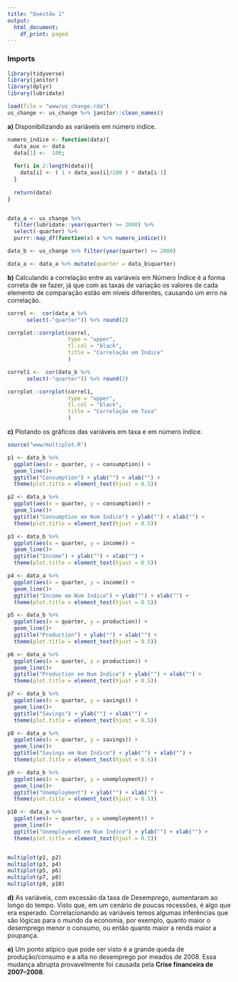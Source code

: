 ```yaml
---
title: "Questão 1"
output:
  html_document:
    df_print: paged
---
```


### Imports
```r
library(tidyverse)
library(janitor)
library(dplyr)
library(lubridate)
```


```r
load(file = "www/us_change.rda")
us_change <- us_change %>% janitor::clean_names()
```

**a)** Disponibilizando as variáveis em número índice.


```r

numero_indice <- function(data){
  data_aux <- data
  data[1] <-  100; 
  
  for(i in 2:length(data)){
    data[i] <- ( 1 + data_aux[i]/100 ) * data[i-1]
  }
  
  return(data)
}


data_a <- us_change %>% 
  filter(lubridate::year(quarter) >= 2000) %>% 
  select(-quarter) %>% 
  purrr::map_df(function(x) x %>% numero_indice())

data_b <- us_change %>% filter(year(quarter) >= 2000)

data_a <- data_a %>% mutate(quarter = data_b$quarter)

```

**b)** Calculando a correlação entre as variáveis em Número Índice é a forma correta de se fazer, já que com as taxas de variação os valores de cada elemento de comparação estão em níveis diferentes, causando um erro na correlação.


```r

correl <-  cor(data_a %>% 
      select(-"quarter")) %>% round(2) 

corrplot::corrplot(correl, 
                   type = "upper",
                   tl.col = "black",
                   title = "Correlação em Indice"
                   )

correl1 <-  cor(data_b %>% 
      select(-"quarter")) %>% round(2) 

corrplot::corrplot(correl1, 
                   type = "upper",
                   tl.col = "black",
                   title = "Correlação em Taxa"
                   )
```


**c)** Plotando os gráficos das variáveis em taxa e em número índice.


```r
source("www/multiplot.R")

p1 <- data_b %>% 
  ggplot(aes(x = quarter, y = consumption)) + 
  geom_line()+ 
  ggtitle("Consumption") + ylab("") + xlab("") +
  theme(plot.title = element_text(hjust = 0.5))

p2 <- data_a %>% 
  ggplot(aes(x = quarter, y = consumption)) + 
  geom_line()+ 
  ggtitle("Consumption em Num Indice") + ylab("") + xlab("") +
  theme(plot.title = element_text(hjust = 0.5))

p3 <- data_b %>% 
  ggplot(aes(x = quarter, y = income)) + 
  geom_line()+ 
  ggtitle("Income") + ylab("") + xlab("") +
  theme(plot.title = element_text(hjust = 0.5))

p4 <- data_a %>% 
  ggplot(aes(x = quarter, y = income)) + 
  geom_line()+ 
  ggtitle("Income em Num Indice") + ylab("") + xlab("") +
  theme(plot.title = element_text(hjust = 0.5))

p5 <- data_b %>% 
  ggplot(aes(x = quarter, y = production)) + 
  geom_line()+ 
  ggtitle("Production") + ylab("") + xlab("") +
  theme(plot.title = element_text(hjust = 0.5))

p6 <- data_a %>% 
  ggplot(aes(x = quarter, y = production)) + 
  geom_line()+ 
  ggtitle("Production em Num Indice") + ylab("") + xlab("") +
  theme(plot.title = element_text(hjust = 0.5))

p7 <- data_b %>% 
  ggplot(aes(x = quarter, y = savings)) + 
  geom_line()+ 
  ggtitle("Savings") + ylab("") + xlab("") +
  theme(plot.title = element_text(hjust = 0.5))

p8 <- data_a %>% 
  ggplot(aes(x = quarter, y = savings)) + 
  geom_line()+ 
  ggtitle("Savings em Num Indice") + ylab("") + xlab("") +
  theme(plot.title = element_text(hjust = 0.5))

p9 <- data_b %>% 
  ggplot(aes(x = quarter, y = unemployment)) + 
  geom_line()+ 
  ggtitle("Unemployment") + ylab("") + xlab("") +
  theme(plot.title = element_text(hjust = 0.5))

p10 <- data_a %>% 
  ggplot(aes(x = quarter, y = unemployment)) + 
  geom_line()+ 
  ggtitle("Unemployment em Num Indice") + ylab("") + xlab("") +
  theme(plot.title = element_text(hjust = 0.5))


multiplot(p1, p2)
multiplot(p3, p4)
multiplot(p5, p6)
multiplot(p7, p8)
multiplot(p9, p10)

```

**d)** As variáveis, com excessão da taxa de Desemprego, aumentaram ao longo do tempo. Visto que, em um cenário de poucas recessões, é algo que era esperado. 
Correlacionando as variáveis temos algumas inferências que são lógicas para o mundo da economia, por exemplo, quanto maior o desemprego menor o consumo, ou então quanto maior a renda maior a poupança.


**e)** Um ponto atípico que pode ser visto é a grande queda de produção/consumo e a alta no desemprego por meados de 2008. Essa mudança abrupta provavelmente foi causada pela **Crise financeira de 2007–2008**.





